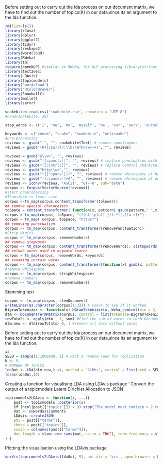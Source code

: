 Before setting out to carry out the lda process on our document matrix, we have to find out the number of topics(K) in our data,since its an argument to the lda function.
```r


rm(list=ls()) 
library(rJava)
library(dplyr) 
library(ggplot2) 
library(tidyr) 
library(reshape2) 
library(wordcloud) 
library(RWeka)
library(tm)
require(openNLP) #similar to RWeka, for NLP processing library(stringr)
library(text2vec)
library(LDAvis)
library(topicmodels)
library("wordcloud")
library("RColorBrewer")
library(SnowballC)
library(mallet)
library(servr)

```

```r
snakebite<-read.csv('snakebite.csv', encoding = "UTF-8") 
#head(snakebite, 20)
```

```r
stop_words <- c('i', 'me', 'my', 'myself', 'we', 'our', 'ours', 'ourselves', 'you', 'your', 'yours', 'yourself', 'could', 'take','yourselves', 'he', 'him', 'his', 'himself', 'she', 'her', 'hers', 'herself', 'it', 'its', 'itself','they', 'them', 'their', 'theirs', 'themselves', 'what', 'which', 'who', 'whom', 'this', 'that', 'these','those', 'am', 'is', 'are', 'was', 'were', 'be', 'been', 'being', 'have', 'has', 'had', 'having', 'do','does', 'did', 'doing', 'a', 'an', 'the', 'and', 'but', 'if', 'or', 'because', 'as', 'until', 'while','of', 'at', 'by', 'for', 'with', 'about', 'against', 'between', 'into', 'through', 'during', 'before', 'found','after', 'above', 'below', 'to', 'from', 'up', 'down', 'in', 'out', 'on', 'off', 'over', 'under', 'again', 'co', 't','further', 'always', 'then', 'once', 'here', 'there', 'when', 'where', 'why', 'how', 'all', 'any', 'both', 'each','few', 'more', 'most', 'other', 'some', 'such', 'no', 'nor', 'not', 'only', 'own', 'same', 'so', 'than','too', 'very', 's', 't', 'can', 'will', 'just', 'don', 'should', 'now', 'd', 'll', 'm', 'o', 're', 've','y', 'ain', 'aren', 'couldn', 'didn', 'doesn', 'hadn', 'hasn', 'haven', 'isn', 'ma', 'mightn', 'mustn','needn', 'shan', 'shouldn', 'wasn', 'weren', 'won', 'wouldn', 'jus', 'could', 'always', 'take', 'get', 'via', 'find', 'go', 'n', 'fcbeabcfcbedbabc' ,'fcbeabc', 'get', 'dont', 'say')

keywords <- c("venom", "snake", "snakebite", "antisnake")
#pre-processing
reviews <- gsub("'", "", snakebite$Text) # remove apostrophes 
reviews = gsub("(RT|via)((?:\\b\\W*@\\w+)+)", "", reviews)

reviews = gsub("@\\w+", "", reviews)
reviews <- gsub("[[:punct:]]", "", reviews) # replace punctuation with space
reviews <- gsub("[[:cntrl:]]", "", reviews) # replace control characters with space
reviews <- gsub("http\\w+","", reviews)
reviews <- gsub("^[[:space:]]+", "", reviews) # remove whitespace at beginning of documents
reviews <- gsub("[[:space:]]+$", "", reviews) # remove whitespace at end of documents
reviews <- iconv(reviews, "ASCII", "UTF-8", sub="byte")
corpus <- Corpus(VectorSource(reviews))
#start preprocessing
#Transform to lower case
corpus <-tm_map(corpus,content_transformer(tolower))
## remove special characaters
toSpace = content_transformer( function(x, pattern) gsub(pattern," ",x) )
corpus = tm_map(corpus, toSpace, "(f|ht)tp(s?)://(.*)[.][a-z]+")
corpus = tm_map( corpus, toSpace, "https*")
## removing punctuation
corpus <- tm_map(corpus, content_transformer(removePunctuation))
#Strip digits
corpus <- tm_map(corpus, removeNumbers)
## remove stopwords
corpus <- tm_map(corpus, content_transformer(removeWords), c(stopwords("english"), stop_words))
## exlude words used in keyword search
corpus = tm_map(corpus, removeWords, keywords)
## renaming certain words
corpus <- tm_map(corpus, content_transformer(function(x) gsub(x, pattern = "\\<nm\\>", replacement = "n8m")))
#remove whitespace
corpus <- tm_map(corpus, stripWhitespace)
#remove numbers
corpus <- tm_map(corpus, removeNumbers)

```


Stemming text

```r

corpus <- tm_map(corpus, stemDocument) 
writeLines(as.character(corpus[1:3])) # Check to see if it worked.
BigramTokenizer <- function(x) NGramTokenizer(x, Weka_control(min = 2, max = 2))
dtm <- DocumentTermMatrix(corpus, control = list(tokenize=BigramTokenizer, weighting = weightTf))
rowTotals <- apply(dtm , 1, sum) #Find the sum of words in each Document
dtm.new <- dtm[rowTotals> 0, ] #remove all docs without words

```

Before setting out to carry out the lda process on our document matrix, we have to find out the number of topics(K) in our data,since its an argument to the lda function.


```r



44
SEED = sample(1:1000000, 1) # Pick a random seed for replication
k <- 5
# NUMBER OF TOPICS
ldaOut <- LDA(dtm.new,k =k, method = "Gibbs", control = list(seed = SEED, burnin = 1000, thin =100,iter = 2000))
terms(ldaOut,10)

```

Creating a function for visualising LDA using LDAvis package
' Convert the output of a topicmodels Latent Dirichlet Allocation to JSON

```r
topicmodels2LDAvis <- function(x, ...){
    post <- topicmodels::posterior(x)
    if (ncol(post[["topics"]]) < 3) stop("The model must contain > 2 topics")
    mat <- x@wordassignments 
    LDAvis::createJSON(
    phi = post[["terms"]],
    theta = post[["topics"]],
    vocab = colnames(post[["terms"]]),
    doc.length = slam::row_sums(mat, na.rm = TRUE), term.frequency = slam::col_sums(mat, na.rm = TRUE)
) }

```


Plotting the visualisation using the LDAvis package

```r

serVis(topicmodels2LDAvis(ldaOut, 5), out.dir = 'vis', open.browser = FALSE)
```


